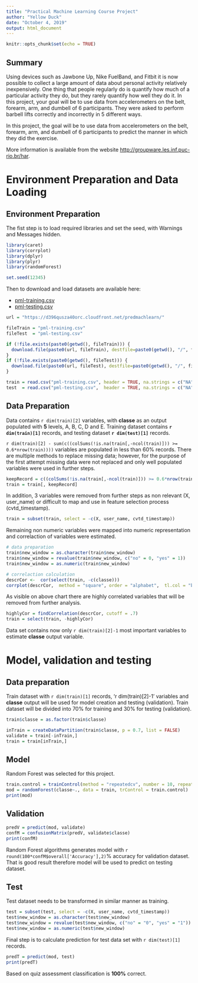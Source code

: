 ```yaml
---
title: "Practical Machine Learning Course Project"
author: "Yellow Duck"
date: "October 4, 2019"
output: html_document
---
```


```r
knitr::opts_chunk$set(echo = TRUE)
```

## Summary
Using devices such as Jawbone Up, Nike FuelBand, and Fitbit it is now possible to collect a large amount of data about personal activity relatively inexpensively. One thing that people regularly do is quantify how much of a particular activity they do, but they rarely quantify how well they do it. In this project, your goal will be to use data from accelerometers on the belt, forearm, arm, and dumbell of 6 participants. They were asked to perform barbell lifts correctly and incorrectly in 5 different ways.

In this project, the goal will be to use data from accelerometers on the belt, forearm, arm, and dumbell of 6 participants to predict the manner in which they did the exercise.   

More information is available from the website [http://groupware.les.inf.puc-rio.br/har](http://groupware.les.inf.puc-rio.br/har).

# Environment Preparation and Data Loading
## Environment Preparation
The fist step is to load required libraries and set the seed, with Warnings and Messages hidden.  
```r
library(caret)
library(corrplot)
library(dplyr)
library(plyr)
library(randomForest)

set.seed(12345)
```

Then to download and load datasets are available here:  

* [pml-training.csv](https://d396qusza40orc.cloudfront.net/predmachlearn/pml-training.csv)
* [pml-testing.csv](https://d396qusza40orc.cloudfront.net/predmachlearn/pml-testing.csv)

```r
url = "https://d396qusza40orc.cloudfront.net/predmachlearn/"

fileTrain = "pml-training.csv"
fileTest  = "pml-testing.csv"

if (!file.exists(paste0(getwd(), fileTrain))) {
  download.file(paste0(url, fileTrain), destfile=paste0(getwd(), "/", fileTrain), method = "curl");
}
if (!file.exists(paste0(getwd(), fileTest))) {
  download.file(paste0(url, fileTest), destfile=paste0(getwd(), "/", fileTest), method = "curl");
}

train = read.csv("pml-training.csv", header = TRUE, na.strings = c("NA", ""), stringsAsFactors = FALSE)
test  = read.csv("pml-testing.csv",  header = TRUE, na.strings = c("NA", ""), stringsAsFactors = FALSE)
```

## Data Preparation
Data contains `r dim(train)[2]` variables, with **classe** as an output populated with **5** levels, A, B, C, D and E.
Training dataset contains **`r dim(train)[1]`** records, and testing dataset **`r dim(test)[1]`** records.

`r dim(train)[2] - sum(c((colSums(!is.na(train[,-ncol(train)])) >= 0.6*nrow(train))))` variables are populated in less than 60% records. There are multiple methods to replace missing data; however, for the purpose of the first attempt missing data were not replaced and only well populated variables were used in further steps.

```r
keepRecord = c((colSums(!is.na(train[,-ncol(train)])) >= 0.6*nrow(train)))
train = train[, keepRecord]
```

In addition, 3 variables were removed from further steps as non relevant (X, user_name) or difficult to map and use in feature selection process (cvtd_timestamp).

```r
train = subset(train, select = -c(X, user_name, cvtd_timestamp))
```

Remaining non numeric variables were mapped into numeric representation and correlaction of variables were estimated.

```r
# data preparation
train$new_window = as.character(train$new_window)
train$new_window = revalue(train$new_window, c("no" = 0, "yes" = 1))
train$new_window = as.numeric(train$new_window)

# correlaction calculation
descrCor <-  cor(select(train, -c(classe)))
corrplot(descrCor,  method = "square", order = "alphabet",  tl.col = "black", tl.srt = 45, type = "lower", bg = "white", tl.pos = 'n')
```

As visible on above chart there are highly correlated variables that will be removed from further analysis.
```r
highlyCor = findCorrelation(descrCor, cutoff = .7)
train = select(train, -highlyCor)
```
Data set contains now only `r dim(train)[2]-1` most important variables to estimate **classe** output variable.

# Model, validation and testing

## Data preparation
Train dataset with `r dim(train)[1]` records, 'r dim(train)[2]-1' variables and **classe** output will be used for model creation and testing (validation). Train dataset will be divided into 70% for training and 30% for testing (validation).
```r
train$classe = as.factor(train$classe)

inTrain = createDataPartition(train$classe, p = 0.7, list = FALSE)
validate = train[-inTrain,]
train = train[inTrain,]
```
## Model
Random Forest was selected for this project.
```r
train.control = trainControl(method = "repeatedcv", number = 10, repeats = 3)
mod = randomForest(classe~., data = train, trControl = train.control)
print(mod)
```

## Validation

```r
predV = predict(mod, validate)
confM = confusionMatrix(predV, validate$classe)
print(confM)
```

Random Forest algorithms generates model with `r round(100*confM$overall['Accuracy'],2)`% accuracy for validation dataset. That is good result therefore model will be used to predict on testing dataset.

## Test
Test dataset needs to be transformed in similar manner as training.

```r
test = subset(test, select = -c(X, user_name, cvtd_timestamp))
test$new_window = as.character(test$new_window)
test$new_window = revalue(test$new_window, c("no" = "0", "yes" = "1"))
test$new_window = as.numeric(test$new_window)
```

Final step is to calculate prediction for test data set with `r dim(test)[1]` records.

```r
predT = predict(mod, test)
print(predT)
```
Based on quiz assessment classification is **100%** correct.
